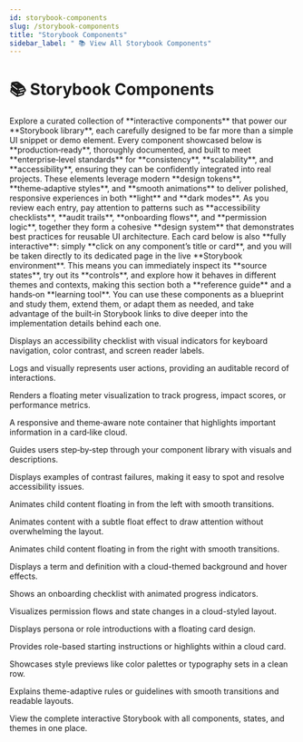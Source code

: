 ```yaml
---
id: storybook-components
slug: /storybook-components
title: "Storybook Components"
sidebar_label: " 📚 View All Storybook Components"
---
```



# 📚 Storybook Components

<FloatInLeft>
Explore a curated collection of **interactive components** that power our **Storybook library**, each carefully designed to be far more than a simple UI snippet or demo element.
</FloatInLeft>

<FloatInLeft>
Every component showcased below is **production‑ready**, thoroughly documented, and built to meet **enterprise‑level standards** for **consistency**, **scalability**, and **accessibility**, ensuring they can be confidently integrated into real projects.
</FloatInLeft>

<FloatInLeft>
These elements leverage modern **design tokens**, **theme‑adaptive styles**, and **smooth animations** to deliver polished, responsive experiences in both **light** and **dark modes**.
</FloatInLeft>

<FloatInLeft>
As you review each entry, pay attention to patterns such as **accessibility checklists**, **audit trails**, **onboarding flows**, and **permission logic**, together they form a cohesive **design system** that demonstrates best practices for reusable UI architecture.
</FloatInLeft>

<FloatInLeft>
Each card below is also **fully interactive**: simply **click on any component’s title or card**, and you will be taken directly to its dedicated page in the live **Storybook environment**.
</FloatInLeft>

<FloatInLeft>
This means you can immediately inspect its **source states**, try out its **controls**, and explore how it behaves in different themes and contexts, making this section both a **reference guide** and a hands‑on **learning tool**.
</FloatInLeft>

<FloatInLeft>
You can use these components as a blueprint and study them, extend them, or adapt them as needed, and take advantage of the built‑in Storybook links to dive deeper into the implementation details behind each one.
</FloatInLeft>

<CloudShowcaseCard
  title="A11yChecklistCloud"
  href="https://storybook.joshua-schoen.com/?path=/story/components-a11ychecklistcloud--default">
Displays an accessibility checklist with visual indicators for keyboard navigation, color contrast, and screen reader labels.
</CloudShowcaseCard>

<CloudShowcaseCard
  title="AccessAuditTrail"
  href="https://storybook.joshua-schoen.com/?path=/story/components-accessaudittrail--default">
Logs and visually represents user actions, providing an auditable record of interactions.
</CloudShowcaseCard>

<CloudShowcaseCard
  title="CloudImpactMeter"
  href="https://storybook.joshua-schoen.com/?path=/story/components-cloudimpactmeter--default">
Renders a floating meter visualization to track progress, impact scores, or performance metrics.
</CloudShowcaseCard>

<CloudShowcaseCard
  title="CloudNoteBox"
  href="https://storybook.joshua-schoen.com/?path=/story/components-cloudnotebox--default">
A responsive and theme‑aware note container that highlights important information in a card‑like cloud.
</CloudShowcaseCard>

<CloudShowcaseCard
  title="ComponentShowcaseWalkthrough"
  href="https://storybook.joshua-schoen.com/?path=/story/components-componentshowcasewalkthrough--default">
Guides users step‑by‑step through your component library with visuals and descriptions.
</CloudShowcaseCard>

<CloudShowcaseCard
  title="ContrastFailPreview"
  href="https://storybook.joshua-schoen.com/?path=/story/components-contrastfailpreview--default">
Displays examples of contrast failures, making it easy to spot and resolve accessibility issues.
</CloudShowcaseCard>

<CloudShowcaseCard
  title="FloatInLeft"
  href="https://storybook.joshua-schoen.com/?path=/story/components-floatinleft--default">
Animates child content floating in from the left with smooth transitions.
</CloudShowcaseCard>

<CloudShowcaseCard
  title="FloatInPlace"
  href="https://storybook.joshua-schoen.com/?path=/story/components-floatinplace--default">
Animates content with a subtle float effect to draw attention without overwhelming the layout.
</CloudShowcaseCard>

<CloudShowcaseCard
  title="FloatInRight"
  href="https://storybook.joshua-schoen.com/?path=/story/components-floatinright--default">
Animates child content floating in from the right with smooth transitions.
</CloudShowcaseCard>

<CloudShowcaseCard
  title="GlossaryCloudTerm"
  href="https://storybook.joshua-schoen.com/?path=/story/components-glossarycloudterm--default">
Displays a term and definition with a cloud-themed background and hover effects.
</CloudShowcaseCard>

<CloudShowcaseCard
  title="OnboardingChecklistCloud"
  href="https://storybook.joshua-schoen.com/?path=/story/components-onboardingchecklistcloud--default">
Shows an onboarding checklist with animated progress indicators.
</CloudShowcaseCard>

<CloudShowcaseCard
  title="PermissionFlowCloud"
  href="https://storybook.joshua-schoen.com/?path=/story/components-permissionflowcloud--default">
Visualizes permission flows and state changes in a cloud-styled layout.
</CloudShowcaseCard>

<CloudShowcaseCard
  title="PersonaRoleIntroCloud"
  href="https://storybook.joshua-schoen.com/?path=/story/components-personaroleintrocloud--default">
Displays persona or role introductions with a floating card design.
</CloudShowcaseCard>

<CloudShowcaseCard
  title="RoleBasedStartCloud"
  href="https://storybook.joshua-schoen.com/?path=/story/components-rolebasedstartcloud--default">
Provides role-based starting instructions or highlights within a cloud card.
</CloudShowcaseCard>

<CloudShowcaseCard
  title="StylePreviewRowCloud"
  href="https://storybook.joshua-schoen.com/?path=/story/components-stylepreviewrowcloud--default">
Showcases style previews like color palettes or typography sets in a clean row.
</CloudShowcaseCard>

<CloudShowcaseCard
  title="ThemeAdaptiveRuleCard"
  href="https://storybook.joshua-schoen.com/?path=/story/components-themeadaptiverulecard--default">
Explains theme-adaptive rules or guidelines with smooth transitions and readable layouts.
</CloudShowcaseCard>

<CloudShowcaseCard
  title="🌐 Explore Full Storybook Library"
  href="https://storybook.joshua-schoen.com/">
View the complete interactive Storybook with all components, states, and themes in one place.
</CloudShowcaseCard>
